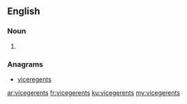 ==English==

===Noun===
{{head|en|plural}}

# {{plural of|vicegerent|lang=en|nocat=1}}

===Anagrams===
* [[viceregents#English|viceregents]]

[[ar:vicegerents]]
[[fr:vicegerents]]
[[ku:vicegerents]]
[[my:vicegerents]]